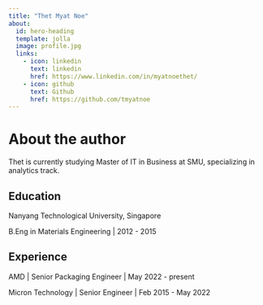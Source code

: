 ```yaml
---
title: "Thet Myat Noe"
about:
  id: hero-heading
  template: jolla
  image: profile.jpg
  links:
    - icon: linkedin
      text: linkedin
      href: https://www.linkedin.com/in/myatnoethet/
    - icon: github
      text: Github
      href: https://github.com/tmyatnoe
---
```


#  About the author

::: {#hero-heading}
Thet is currently studying Master of IT in Business at SMU, specializing in analytics track.

## Education

Nanyang Technological University, Singapore

B.Eng in Materials Engineering \| 2012 - 2015

## Experience

AMD \| Senior Packaging Engineer \| May 2022 - present

Micron Technology \| Senior Engineer \| Feb 2015 - May 2022
:::
